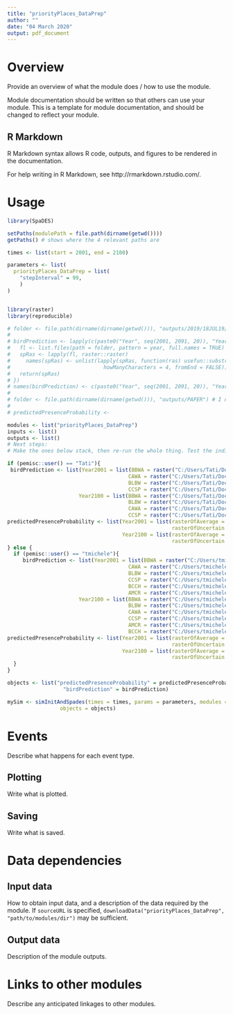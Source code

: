 ```yaml
---
title: "priorityPlaces_DataPrep"
author: ""
date: "04 March 2020"
output: pdf_document
---
```


# Overview

Provide an overview of what the module does / how to use the module.

Module documentation should be written so that others can use your module.
This is a template for module documentation, and should be changed to reflect your module.

## R Markdown

R Markdown syntax allows R code, outputs, and figures to be rendered in the documentation.

For help writing in R Markdown, see http://rmarkdown.rstudio.com/.

# Usage

```r
library(SpaDES)

setPaths(modulePath = file.path(dirname(getwd())))
getPaths() # shows where the 4 relevant paths are

times <- list(start = 2001, end = 2100)

parameters <- list(
  priorityPlaces_DataPrep = list(
    "stepInterval" = 99,
    )
)


library(raster)
library(reproducible)

# folder <- file.path(dirname(dirname(getwd())), "outputs/2019/18JUL19/birdPredictionsV3_Fixed")
# 
# birdPrediction <- lapply(c(paste0("Year", seq(2001, 2091, 20)), "Year2100"), function(year){
#   fl <- list.files(path = folder, pattern = year, full.names = TRUE)
#   spRas <- lapply(fl, raster::raster)
#     names(spRas) <- unlist(lapply(spRas, function(ras) usefun::substrBoth(usefun::substrBoth(names(ras), howManyCharacters = 12, fromEnd = TRUE), 
#                              howManyCharacters = 4, fromEnd = FALSE)))
#   return(spRas)
# })
# names(birdPrediction) <- c(paste0("Year", seq(2001, 2091, 20)), "Year2100")
# 
# folder <- file.path(dirname(dirname(getwd())), "outputs/PAPER") # I don't have anything from 2019 for caribou, and PAPER has, but not the right Years. I should potentially work on fireSense first, re-run simulations and then get this running. 
# 
# predictedPresenceProbability <- 

modules <- list("priorityPlaces_DataPrep")
inputs <- list()
outputs <- list()
# Next steps:
# Make the ones below stack, then re-run the whole thing. Test the indices.

if (pemisc::user() == "Tati"){
 birdPrediction <- list(Year2001 = list(BBWA = raster("C:/Users/Tati/Documents/GitHub/NWT/TMP/TEST/CSpredictedBBWAYear2001.tif"),
                                       CAWA = raster("C:/Users/Tati/Documents/GitHub/NWT/TMP/TEST/CSpredictedCAWAYear2001.tif"),
                                       BLBW = raster("C:/Users/Tati/Documents/GitHub/NWT/TMP/TEST/CSpredictedBLBWYear2001.tif"),
                                       CCSP = raster("C:/Users/Tati/Documents/GitHub/NWT/TMP/TEST/CSpredictedCCSPYear2001.tif")),
                       Year2100 = list(BBWA = raster("C:/Users/Tati/Documents/GitHub/NWT/TMP/TEST/CSpredictedBBWAYear2100.tif"),
                                       BLBW = raster("C:/Users/Tati/Documents/GitHub/NWT/TMP/TEST/CSpredictedBLBWYear2100.tif"),
                                       CAWA = raster("C:/Users/Tati/Documents/GitHub/NWT/TMP/TEST/CSpredictedCAWAYear2100.tif"),
                                       CCSP = raster("C:/Users/Tati/Documents/GitHub/NWT/TMP/TEST/CSpredictedCCSPYear2100.tif")))
predictedPresenceProbability <- list(Year2001 = list(rasterOfAverage = raster("C:/Users/Tati/Documents/GitHub/NWT/TMP/TEST/relativeSelectionTaigaPlains_Year2001.tif"),
                                                     rasterOfUncertain = raster("C:/Users/Tati/Documents/GitHub/NWT/TMP/TEST/relativeSelectionTaigaPlainsUncertainty_Year2001.tif")),
                                     Year2100 = list(rasterOfAverage = raster("C:/Users/Tati/Documents/GitHub/NWT/TMP/TEST/relativeSelectionTaigaPlains_Year2100.tif"),
                                                     rasterOfUncertain = raster("C:/Users/Tati/Documents/GitHub/NWT/TMP/TEST/relativeSelectionTaigaPlainsUncertainty_Year2100.tif")))
} else {
  if (pemisc::user() == "tmichele"){
     birdPrediction <- list(Year2001 = list(BBWA = raster("C:/Users/tmichele/GitHub/NWT/TMP/TEST/CSpredictedBBWAYear2001.tif"),
                                       CAWA = raster("C:/Users/tmichele/GitHub/NWT/TMP/TEST/CSpredictedCAWAYear2001.tif"),
                                       BLBW = raster("C:/Users/tmichele/GitHub/NWT/TMP/TEST/CSpredictedBLBWYear2001.tif"),
                                       CCSP = raster("C:/Users/tmichele/GitHub/NWT/TMP/TEST/CSpredictedCCSPYear2001.tif"),
                                       BCCH = raster("C:/Users/tmichele/GitHub/NWT/TMP/TEST/CSpredictedBCCHYear2001.tif"),
                                       AMCR = raster("C:/Users/tmichele/GitHub/NWT/TMP/TEST/CSpredictedAMCRYear2001.tif")),
                       Year2100 = list(BBWA = raster("C:/Users/tmichele/GitHub/NWT/TMP/TEST/CSpredictedBBWAYear2100.tif"),
                                       BLBW = raster("C:/Users/tmichele/GitHub/NWT/TMP/TEST/CSpredictedBLBWYear2100.tif"),
                                       CAWA = raster("C:/Users/tmichele/GitHub/NWT/TMP/TEST/CSpredictedCAWAYear2100.tif"),
                                       CCSP = raster("C:/Users/tmichele/GitHub/NWT/TMP/TEST/CSpredictedCCSPYear2100.tif"),
                                       AMCR = raster("C:/Users/tmichele/GitHub/NWT/TMP/TEST/CSpredictedAMCRYear2001.tif"),
                                       BCCH = raster("C:/Users/tmichele/GitHub/NWT/TMP/TEST/CSpredictedBCCHYear2001.tif")))
predictedPresenceProbability <- list(Year2001 = list(rasterOfAverage = raster("C:/Users/tmichele/GitHub/NWT/TMP/TEST/relativeSelectionTaigaPlains_Year2001.tif"),
                                                     rasterOfUncertain = raster("C:/Users/tmichele/GitHub/NWT/TMP/TEST/relativeSelectionUncertainTaigaPlains_Year2001.tif")),
                                     Year2100 = list(rasterOfAverage = raster("C:/Users/tmichele/GitHub/NWT/TMP/TEST/relativeSelectionTaigaPlains_Year2100.tif"),
                                                     rasterOfUncertain = raster("C:/Users/tmichele/GitHub/NWT/TMP/TEST/relativeSelectionUncertainTaigaPlains_Year2100.tif")))
  }
}

objects <- list("predictedPresenceProbability" = predictedPresenceProbability,
                  "birdPrediction" = birdPrediction)

mySim <- simInitAndSpades(times = times, params = parameters, modules = modules,
                 objects = objects)

```

# Events

Describe what happens for each event type.

## Plotting

Write what is plotted.

## Saving

Write what is saved.

# Data dependencies

## Input data

How to obtain input data, and a description of the data required by the module.
If `sourceURL` is specified, `downloadData("priorityPlaces_DataPrep", "path/to/modules/dir")` may be sufficient.

## Output data

Description of the module outputs.

# Links to other modules

Describe any anticipated linkages to other modules.
